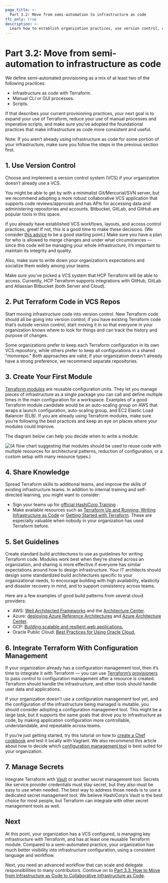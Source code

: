 ```yaml
---
page_title: >-
  Part 3.2: Move from semi-automation to infrastructure as code
tfc_only: true
description: >-
  Learn how to establish organization practices, use version control, create a module, integrate configuration management, and manage secrets.
---
```


# Part 3.2: Move from semi-automation to infrastructure as code

We define semi-automated provisioning as a mix of at least two of the following practices:

- Infrastructure as code with Terraform.
- Manual CLI or GUI processes.
- Scripts.

If that describes your current provisioning practices, your next goal is to expand your use of Terraform, reduce your use of manual processes and imperative scripts, and make sure you’ve adopted the foundational practices that make infrastructure as code more consistent and useful.

Note: If you aren’t already using infrastructure as code for some portion of your infrastructure, make sure you follow the steps in the previous section first.

## 1. Use Version Control

Choose and implement a version control system (VCS) if your organization doesn’t already use a VCS.

You might be able to get by with a minimalist Git/Mercurial/SVN server, but we recommend adopting a more robust collaborative VCS application that supports code reviews/approvals and has APIs for accessing data and administering repositories and accounts. Bitbucket, GitLab, and GitHub are popular tools in this space.

If you already have established VCS workflows, layouts, and access control practices, great! If not, this is a good time to make these decisions. (We consider [this advice](http://www.drupalwatchdog.net/volume-4/issue-2/version-control-workflow-strategies) to be a good starting point.) Make sure you have a plan for who is allowed to merge changes and under what circumstances — since this code will be managing your whole infrastructure, it’s important to maintain its integrity and quality.

Also, make sure to write down your organization’s expectations and socialize them widely among your teams.

Make sure you've picked a VCS system that HCP Terraform will be able to access. Currently, HCP Terraform supports integrations with GitHub, GitLab and Atlassian Bitbucket (both Server and Cloud).

## 2. Put Terraform Code in VCS Repos

Start moving infrastructure code into version control. New Terraform code should all be going into version control; if you have existing Terraform code that’s outside version control, start moving it in so that everyone in your organization knows where to look for things and can track the history and purpose of changes.

Some organizations prefer to keep each Terraform configuration in its own VCS repository, while others prefer to keep all configurations in a shared "monorepo." Both approaches are valid; if your organization doesn't already have a strong preference, we recommend separate repositories.

## 3. Create Your First Module

[Terraform modules](/terraform/language/modules/develop) are reusable configuration units. They let you manage pieces of infrastructure as a single package you can call and define multiple times in the main configuration for a workspace. Examples of a good Terraform module candidate would be an auto-scaling group on AWS that wraps a launch configuration, auto-scaling group, and EC2 Elastic Load Balancer (ELB). If you are already using Terraform modules, make sure you’re following the best practices and keep an eye on places where your modules could improve.

The diagram below can help you decide when to write a module:

![(A flow chart suggesting that modules should be used to reuse code with multiple resources for architectural patterns, reduction of configuration, or a custom setup with many resource types.)](/img/docs/image2.png)

## 4. Share Knowledge

Spread Terraform skills to additional teams, and improve the skills of existing infrastructure teams. In addition to internal training and self-directed learning, you might want to consider:

- Sign your teams up for [official HashiCorp Training](https://www.hashicorp.com/training/) .
- Make available resources such as [Terraform Up and Running: Writing Infrastructure as Code](https://www.amazon.com/Terraform-Running-Writing-Infrastructure-Code/dp/1492046906/ref=sr_1_1?keywords=terraform+up+and+running&qid=1571263416&sr=8-1) or [Getting Started with Terraform](https://www.amazon.com/Getting-Started-Terraform-Kirill-Shirinkin/dp/1786465108/ref=sr_1_1?ie=UTF8&qid=1496138892&sr=8-1&keywords=Getting+Started+with+Terraform). These are especially valuable when nobody in your organization has used Terraform before.

## 5. Set Guidelines

Create standard build architectures to use as guidelines for writing Terraform code. Modules work best when they’re shared across an organization, and sharing is more effective if everyone has similar expectations around how to design infrastructure. Your IT architects should design some standardized build architectures specific to your organizational needs, to encourage building with high availability, elasticity and disaster recovery in mind, and to support consistency across teams.

Here are a few examples of good build patterns from several cloud providers:

- AWS: [Well Architected Frameworks](https://d0.awsstatic.com/whitepapers/architecture/AWS_Well-Architected_Framework.pdf) and the [Architecture Center](https://aws.amazon.com/architecture/).
- Azure: [deploying Azure Reference Architectures](https://github.com/mspnp/reference-architectures) and [Azure Architecture Center](https://docs.microsoft.com/en-us/azure/architecture/).
- GCP: [Building scalable and resilient web applications.](https://cloud.google.com/solutions/scalable-and-resilient-apps)
- Oracle Public Cloud: [Best Practices for Using Oracle Cloud.](https://docs.oracle.com/en/cloud/iaas-classic/compute-iaas-cloud/stcsg/best-practices.html#GUID-C37FDFF1-7C48-4DA8-B31F-D7D7B35674A8)

## 6. Integrate Terraform With Configuration Management

If your organization already has a configuration management tool, then it’s time to integrate it with Terraform — you can use [Terraform’s provisioners](/terraform/language/resources/provisioners/syntax) to pass control to configuration management after a resource is created. Terraform should handle the infrastructure, and other tools should handle user data and applications.

If your organization doesn't use a configuration management tool yet, and the configuration of the infrastructure being managed is mutable, you should consider adopting a configuration management tool. This might be a large task, but it supports the same goals that drove you to infrastructure as code, by making application configuration more controllable, understandable, and repeatable across teams.

If you’re just getting started, try this tutorial on how to [create a Chef cookbook](/vagrant/docs/provisioning/chef_solo) and test it locally with Vagrant. We also recommend this article about how to decide which [configuration management tool](https://www.edureka.co/blog/chef-vs-puppet-vs-ansible-vs-saltstack/) is best suited for your organization.

## 7. Manage Secrets

Integrate Terraform with [Vault](https://registry.terraform.io/providers/hashicorp/vault/latest/docs) or another secret management tool. Secrets like service provider credentials must stay secret, but they also must be easy to use when needed. The best way to address those needs is to use a dedicated secret management tool. We believe HashiCorp’s Vault is the best choice for most people, but Terraform can integrate with other secret management tools as well.

## Next

At this point, your organization has a VCS configured, is managing key infrastructure with Terraform, and has at least one reusable Terraform module. Compared to a semi-automated practice, your organization has much better visibility into infrastructure configuration, using a consistent language and workflow.

Next, you need an advanced workflow that can scale and delegate responsibilities to many contributors. Continue on to [Part 3.3: How to Move from Infrastructure as Code to Collaborative Infrastructure as Code](/terraform/cloud-docs/recommended-practices/part3.3).
